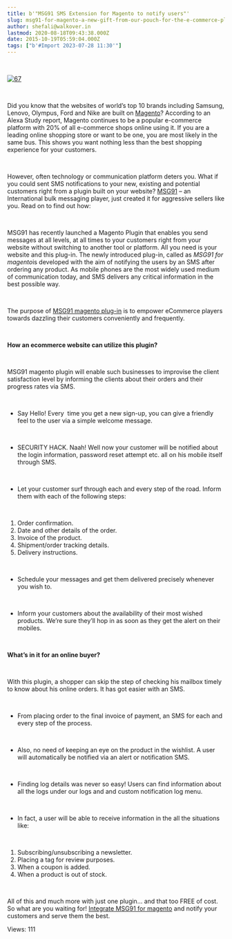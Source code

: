 ```yaml
---
title: b'"MSG91 SMS Extension for Magento to notify users"'
slug: msg91-for-magento-a-new-gift-from-our-pouch-for-the-e-commerce-platform
author: shefali@walkover.in
lastmod: 2020-08-18T09:43:38.000Z
date: 2015-10-19T05:59:04.000Z
tags: ["b'#Import 2023-07-28 11:30'"]
---
```


 


[![67](https://images-msg91.s3.ap-south-1.amazonaws.com/content/images/wordpress/2015/10/67.png)](https://images-msg91.s3.ap-south-1.amazonaws.com/content/images/wordpress/67.png)


 


  

Did you know that the websites of world’s top 10 brands including Samsung, Lenovo, Olympus, Ford and Nike are built on [Magento](http://magento.com/)? According to an Alexa Study report, Magento continues to be a popular e-commerce platform with 20% of all e-commerce shops online using it. If you are a leading online shopping store or want to be one, you are most likely in the same bus. This shows you want nothing less than the best shopping experience for your customers. 


 


However, often technology or communication platform deters you. What if you could sent SMS notifications to your new, existing and potential customers right from a plugin built on your website? [MSG91](https://msg91.com/?utm_source=blog&utm_medium=free) – an International bulk messaging player, just created it for aggressive sellers like you. Read on to find out how:


 


MSG91 has recently launched a Magento Plugin that enables you send messages at all levels, at all times to your customers right from your website without switching to another tool or platform. All you need is your website and this plug-in. The newly introduced plug-in, called as *MSG91 for magento*is developed with the aim of notifying the users by an SMS after ordering any product. As mobile phones are the most widely used medium of communication today, and SMS delivers any critical information in the best possible way. 


 


The purpose of [MSG91 magento plug-in](http://www.magentocommerce.com/magento-connect/msg91-messaging-extension.html) is to empower eCommerce players towards dazzling their customers conveniently and frequently.


 


**How an ecommerce website can utilize this plugin?**


 


MSG91 magento plugin will enable such businesses to improvise the client satisfaction level by informing the clients about their orders and their progress rates via SMS.


 


* Say Hello! Every  time you get a new sign-up, you can give a friendly feel to the user via a simple welcome message.


 


* SECURITY HACK. Naah! Well now your customer will be notified about the login information, password reset attempt etc. all on his mobile itself through SMS.


 


* Let your customer surf through each and every step of the road. Inform them with each of the following steps:


 


1. Order confirmation.
2. Date and other details of the order.
3. Invoice of the product.
4. Shipment/order tracking details.
5. Delivery instructions.


 


* Schedule your messages and get them delivered precisely whenever you wish to.


 


* Inform your customers about the availability of their most wished products. We’re sure they’ll hop in as soon as they get the alert on their mobiles.


 


**What’s in it for an online buyer?**


 


With this plugin, a shopper can skip the step of checking his mailbox timely to know about his online orders. It has got easier with an SMS.


 


* From placing order to the final invoice of payment, an SMS for each and every step of the process.


 


* Also, no need of keeping an eye on the product in the wishlist. A user will automatically be notified via an alert or notification SMS.


 


* Finding log details was never so easy! Users can find information about all the logs under our logs and and custom notification log menu.


 


* In fact, a user will be able to receive information in the all the situations like:


 


1. Subscribing/unsubscribing a newsletter.
2. Placing a tag for review purposes.
3. When a coupon is added.
4. When a product is out of stock.


 


All of this and much more with just one plugin… and that too FREE of cost. So what are you waiting for! [Integrate MSG91 for magento](http://help.msg91.com/article/157-how-to-install-and-use-msg91-for-magento) and notify your customers and serve them the best.


 Views: 111



